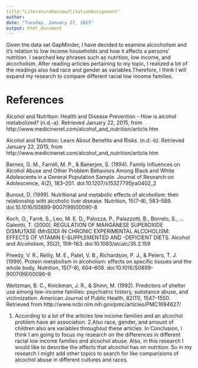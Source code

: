 ```yaml
---
title:"LiteratureReview/CitationAssignment"
author:
date: "Tuesday, January 27, 2015"
output: html_document
---
```


 Given the data set GapMinder, I have decided to examine alcocholism and it's relation to low income households and how it affects a persons' nutrition. I searched key phrases such as nutrition, low income, and alcocholism. After reading articles pertaining to my topic, I realized a lot of the readings also had race and gender as variables.Therefore, I think I will expand my research to compare different racial low income families.
 
# References

Alcohol and Nutrition: Health and Disease Prevention - How is alcohol metabolized? (n.d.-a). Retrieved January 22, 2015, from http://www.medicinenet.com/alcohol_and_nutrition/article.htm

Alcohol and Nutrition: Learn About Benefits and Risks. (n.d.-b). Retrieved January 22, 2015, from http://www.medicinenet.com/alcohol_and_nutrition/article.htm

Barnes, G. M., Farrell, M. P., & Banerjee, S. (1994). Family Influences on Alcohol Abuse and Other Problem Behaviors Among Black and White Adolescents in a General Population Sample. Journal of Research on Adolescence, 4(2), 183–201. doi:10.1207/s15327795jra0402_2

Bunout, D. (1999). Nutritional and metabolic effects of alcoholism: their relationship with alcoholic liver disease. Nutrition, 15(7–8), 583–589. doi:10.1016/S0899-9007(99)00090-8

Koch, O., Farré, S., Leo, M. E. D., Palozza, P., Palazzotti, B., Borrelo, S., … Galeotti, T. (2000). REGULATION OF MANGANESE SUPEROXIDE DISMUTASE (MnSOD) IN CHRONIC EXPERIMENTAL ALCOHOLISM: EFFECTS OF VITAMIN E-SUPPLEMENTED AND -DEFICIENT DIETS. Alcohol and Alcoholism, 35(2), 159–163. doi:10.1093/alcalc/35.2.159

Preedy, V. R., Reilly, M. E., Patel, V. B., Richardson, P. J., & Peters, T. J. (1999). Protein metabolism in alcoholism: effects on specific tissues and the whole body. Nutrition, 15(7–8), 604–608. doi:10.1016/S0899-9007(99)00096-9

Weitzman, B. C., Knickman, J. R., & Shinn, M. (1992). Predictors of shelter use among low-income families: psychiatric history, substance abuse, and victimization. American Journal of Public Health, 82(11), 1547–1550. Retrieved from http://www.ncbi.nlm.nih.gov/pmc/articles/PMC1694627/

1. According to a lot of the articles low income families and an alcochol problem have an association. 
2.Also race, gender, and amount of children also are variables throughout these articles. 
In Conclusion, I think I am going to focus my research on the differences in different racial low income families and alcochol abuse. Also, in this research I would like to describe the affects that alcochol has on nutrition. So in my research I might add other topics to search for like comparisions of alcochol abuse in different cultures and races. 

